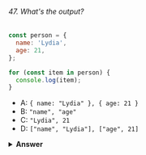 ###### 47. What's the output?

```javascript
const person = {
  name: 'Lydia',
  age: 21,
};

for (const item in person) {
  console.log(item);
}
```

- A: `{ name: "Lydia" }, { age: 21 }`
- B: `"name", "age"`
- C: `"Lydia", 21`
- D: `["name", "Lydia"], ["age", 21]`

<details>
<summary>
<b>Answer</b>
</summary>

#### Answer: B

With a `for-in` loop, we can iterate through object keys, in this case `name` and `age`. Under the hood, object keys are strings (if they're not a Symbol). On every loop, we set the value of `item` equal to the current key it’s iterating over. First, `item` is equal to `name`, and gets logged. Then, `item` is equal to `age`, which gets logged.

</details>
